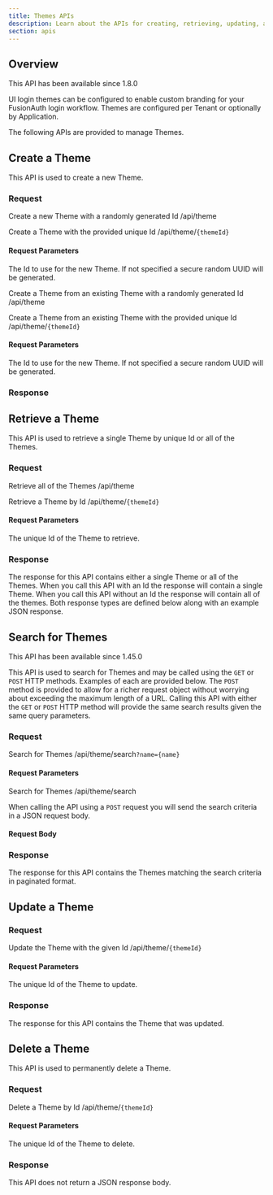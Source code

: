 ```yaml
---
title: Themes APIs
description: Learn about the APIs for creating, retrieving, updating, and deleting hosted login page themes.
section: apis
---
```



## Overview

<Aside type="version">
This API has been available since 1.8.0
</Aside>

UI login themes can be configured to enable custom branding for your FusionAuth login workflow.  Themes are configured per Tenant or optionally by Application.

The following APIs are provided to manage Themes.

## Create a Theme

This API is used to create a new Theme.

### Request

<APIAuthentication icon="lock">Create a new Theme with a randomly generated Id</APIAuthentication>
<APIURI method="POST">/api/theme</APIURI>

<APIAuthentication icon="lock">Create a Theme with the provided unique Id</APIAuthentication>
<APIURI method="POST">/api/theme/`{themeId}`</APIURI>

#### Request Parameters

<APIBlock>
  <APIField name="themeId" type="UUID" optional defaults="secure random UUID">
    The Id to use for the new Theme. If not specified a secure random UUID will be generated.
  </APIField>
</APIBlock>

<ThemeRequestBody />
<ThemeTemplateFields singleRequest />
<ThemeRequestBodySuffix />

<APIAuthentication icon="lock">Create a Theme from an existing Theme with a randomly generated Id</APIAuthentication>
<APIURI method="POST">/api/theme</APIURI>

<APIAuthentication icon="lock">Create a Theme from an existing Theme with the provided unique Id</APIAuthentication>
<APIURI method="POST">/api/theme/`{themeId}`</APIURI>

#### Request Parameters

<APIBlock>
  <APIField name="themeId" type="UUID" optional defaults="secure random UUID">
    The Id to use for the new Theme. If not specified a secure random UUID will be generated.
  </APIField>
</APIBlock>

<ThemeCopyRequestBody />

### Response

<StandardGetResponseCodes never_search_error />

<ThemeResponseBody />

<ThemeTemplateFields singleRequest />
<ThemeResponseBodySuffix />


## Retrieve a Theme

This API is used to retrieve a single Theme by unique Id or all of the Themes.

### Request

<APIAuthentication icon="lock">Retrieve all of the Themes</APIAuthentication>
<APIURI method="GET">/api/theme</APIURI>

<APIAuthentication icon="lock">Retrieve a Theme by Id</APIAuthentication>
<APIURI method="GET">/api/theme/`{themeId}`</APIURI>

#### Request Parameters

<APIBlock>
  <APIField name="themeId" type="UUID" required>
    The unique Id of the Theme to retrieve.
  </APIField>
</APIBlock>

### Response

The response for this API contains either a single Theme or all of the Themes. When you call this API with an Id the response will contain a single Theme. When you call this API without an Id the response will contain all of the themes. Both response types are defined below along with an example JSON response.


<StandardGetResponseCodes never_search_error />

<ThemeResponseBody />

<ThemeTemplateFields singleRequest />
<ThemeResponseBodySuffix />

<ThemeResponsesBody />

<ThemeTemplateFields />
<ThemeResponsesBodySuffix />

## Search for Themes
<Aside type="version">
This API has been available since 1.45.0
</Aside>

This API is used to search for Themes and may be called using the `GET` or `POST` HTTP methods. Examples of each are provided below. The `POST` method is provided to allow for a richer request object without worrying about exceeding the maximum length of a URL. Calling this API with either the `GET` or `POST` HTTP method will provide the same search results given the same query parameters.

### Request

<APIAuthentication icon="lock">Search for Themes</APIAuthentication>
<APIURI method="GET">/api/theme/search`?name={name}`</APIURI>

#### Request Parameters

<ThemeSearchRequestParameters parameter_prefix="" />

<APIAuthentication icon="lock">Search for Themes</APIAuthentication>
<APIURI method="POST">/api/theme/search</APIURI>

When calling the API using a `POST` request you will send the search criteria in a JSON request body.

#### Request Body

<ThemeSearchRequestParameters parameter_prefix="search." />

<JSON title="Example JSON Request" src="themes/search-post-request.json" />

### Response

The response for this API contains the Themes matching the search criteria in paginated format.

<StandardGetResponseCodes never_missing never_search_error />

<ThemeResponsesBody include_total />
<ThemeTemplateFields />
<ThemeResponsesBodySuffix include_total />

## Update a Theme

<GenericUpdateExplanationFragment capitalized_object_name="Theme" />

### Request

<APIAuthentication icon="lock">Update the Theme with the given Id</APIAuthentication>
<APIURI method="PUT">/api/theme/`{themeId}`</APIURI>

<PatchSupport api_endpoint="/api/theme/`{themeId}`" />

#### Request Parameters

<APIBlock>
  <APIField name="themeId" type="UUID" required>
    The unique Id of the Theme to update.
  </APIField>
</APIBlock>

<ThemePutRequestBody />
<ThemeTemplateFields singleRequest />
<ThemeRequestBodySuffix />

### Response

The response for this API contains the Theme that was updated.

<StandardPutResponseCodes />

<ThemeResponseBody />

<ThemeTemplateFields singleResponse />
<ThemeResponseBodySuffix />


## Delete a Theme

This API is used to permanently delete a Theme.

### Request

<APIAuthentication icon="lock">Delete a Theme by Id</APIAuthentication>
<APIURI method="DELETE">/api/theme/`{themeId}`</APIURI>

#### Request Parameters

<APIBlock>
  <APIField name="themeId" type="UUID" required>
    The unique Id of the Theme to delete.
  </APIField>
</APIBlock>

### Response

This API does not return a JSON response body.

<StandardDeleteResponseCodes />
